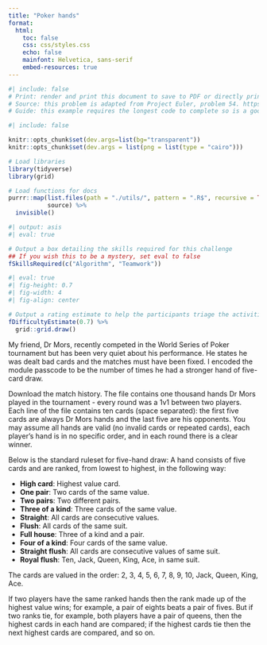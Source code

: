 ```yaml
---
title: "Poker hands"
format: 
  html:
    toc: false
    css: css/styles.css
    echo: false
    mainfont: Helvetica, sans-serif
    embed-resources: true
---
```

```r
#| include: false
# Print: render and print this document to save to PDF or directly print.
# Source: this problem is adapted from Project Euler, problem 54. https://projecteuler.net/problem=54
# Guide: this example requires the longest code to complete so is a good challenge for a sub-group to tackle. Good teamwork and careful planning will speed up the process.
```

```r
#| include: false

knitr::opts_chunk$set(dev.args=list(bg="transparent"))
knitr::opts_chunk$set(dev.args = list(png = list(type = "cairo")))

# Load libraries
library(tidyverse)
library(grid)

# Load functions for docs
purrr::map(list.files(path = "./utils/", pattern = ".R$", recursive = TRUE, full.names = TRUE),
           source) %>%
  invisible()
```

``` r
#| output: asis
#| eval: true

# Output a box detailing the skills required for this challenge
## If you wish this to be a mystery, set eval to false
fSkillsRequired(c("Algorithm", "Teamwork"))
```

``` r
#| eval: true
#| fig-height: 0.7
#| fig-width: 4
#| fig-align: center

# Output a rating estimate to help the participants triage the activities
fDifficultyEstimate(0.7) %>%
  grid::grid.draw()
```

My friend, Dr Mors, recently competed in the World Series of Poker tournament but has been very quiet about his performance. He states he was dealt bad cards and the matches must have been fixed. I encoded the module passcode to be the number of times he had a stronger hand of five-card draw.

Download the match history. The file contains one thousand hands Dr Mors played in the tournament - every round was a 1v1 between two players. Each line of the file contains ten cards (space separated): the first five cards are always Dr Mors hands and the last five are his opponents. You may assume all hands are valid (no invalid cards or repeated cards), each player's hand is in no specific order, and in each round there is a clear winner.

Below is the standard ruleset for five-hand draw:
A hand consists of five cards and are ranked, from lowest to highest, in the following way:

* **High card**: Highest value card.
* **One pair**: Two cards of the same value.
* **Two pairs**: Two different pairs.
* **Three of a kind**: Three cards of the same value.
* **Straight**: All cards are consecutive values.
* **Flush**: All cards of the same suit.
* **Full house**: Three of a kind and a pair.
* **Four of a kind**: Four cards of the same value.
* **Straight flush**: All cards are consecutive values of same suit.
* **Royal flush**: Ten, Jack, Queen, King, Ace, in same suit.

The cards are valued in the order: 2, 3, 4, 5, 6, 7, 8, 9, 10, Jack, Queen, King, Ace.

If two players have the same ranked hands then the rank made up of the highest value wins; for example, a pair of eights beats a pair of fives. But if two ranks tie, for example, both players have a pair of queens, then the highest cards in each hand are compared; if the highest cards tie then the next highest cards are compared, and so on.